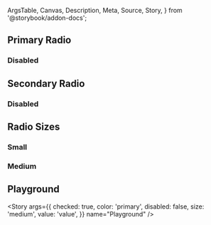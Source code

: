 <!-- @prettier -->

  ArgsTable,
  Canvas,
  Description,
  Meta,
  Source,
  Story,
} from '@storybook/addon-docs';


<Meta component={Radio} title="Material UI/Radio" render={Template} />

<Description of={Radio} />

## Primary Radio

<Canvas>
  <Story
    args={{
      color: 'primary',
      value: 'value',
    }}
    name="Primary"
  />
</Canvas>

### Disabled

<Canvas>
  <Story
    args={{
      color: 'primary',
      disabled: true,
      value: 'value',
    }}
    name="Primary: Disabled"
  />
</Canvas>

## Secondary Radio

<Canvas>
  <Story
    args={{
      color: 'secondary',
      value: 'value',
    }}
    name="Secondary"
  />
</Canvas>

### Disabled

<Canvas>
  <Story
    args={{
      color: 'secondary',
      disabled: true,
      value: 'value',
    }}
    name="Secondary: Disabled"
  />
</Canvas>

## Radio Sizes

### Small

<Canvas>
  <Story
    args={{
      color: 'primary',
      size: 'small',
      value: 'value',
    }}
    name="Size: Small"
  />
</Canvas>

### Medium

<Canvas>
  <Story
    args={{
      size: 'medium',
      value: 'value',
    }}
    name="Size: Medium"
  />
</Canvas>

## Playground

<Canvas isColumn>
  
  <Story
    args={{
      checked: true,
      color: 'primary',
      disabled: false,
      size: 'medium',
      value: 'value',
    }}
    name="Playground"
  />
</Canvas>

<ArgsTable story="Playground" />
